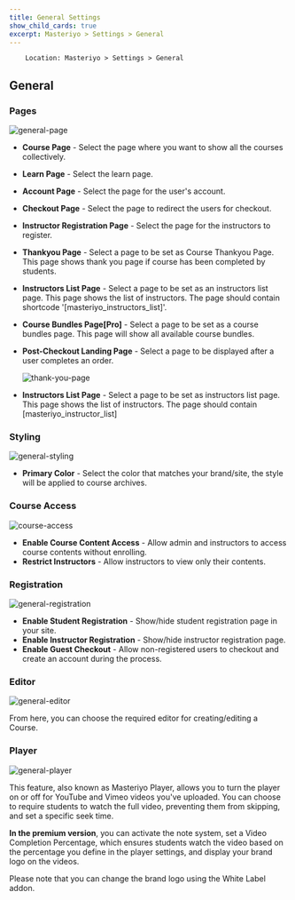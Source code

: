 ```yaml
---
title: General Settings
show_child_cards: true
excerpt: Masteriyo > Settings > General
---
```


        Location: Masteriyo > Settings > General

## General

### Pages

![general-page](https://github.com/user-attachments/assets/c7926df5-3344-4a91-8b71-f722e82a223d)

- **Course Page** - Select the page where you want to show all the courses collectively.
- **Learn Page** - Select the learn page.
- **Account Page** - Select the page for the user's account.
- **Checkout Page** - Select the page to redirect the users for checkout.
- **Instructor Registration Page** - Select the page for the instructors to register.
- **Thankyou Page** - Select a page to be set as Course Thankyou Page. This page shows thank you page if course has been completed by students.
- **Instructors List Page** - Select a page to be set as an instructors list page. This page shows the list of instructors. The page should contain shortcode '[masteriyo_instructors_list]'.
- **Course Bundles Page[Pro]** - Select a page to be set as a course bundles page. This page will show all available course bundles.
- **Post-Checkout Landing Page** - Select a page to be displayed after a user completes an order.

  ![thank-you-page](https://github.com/Masteriyo/masteriyo-docs/assets/75772539/f942917d-ad5e-4446-aeb2-036149e89372)

- **Instructors List Page** - Select a page to be set as instructors list page. This page shows the list of instructors.
  The page should contain [masteriyo_instructor_list]

### Styling

![general-styling](https://github.com/user-attachments/assets/499f4e6e-24ed-4a9c-ad93-f6e3801d338a)

- **Primary Color** - Select the color that matches your brand/site, the style will be applied to course archives.

### Course Access

![course-access](https://github.com/user-attachments/assets/11443e85-db49-41b5-805c-07eed54f9bd2)

- **Enable Course Content Access** - Allow admin and instructors to access course contents without enrolling.
- **Restrict Instructors** - Allow instructors to view only their contents.

### Registration

![general-registration](https://github.com/user-attachments/assets/32fff79d-9acb-4d26-aa38-7b4176211fec)

- **Enable Student Registration** - Show/hide student registration page in your site.
- **Enable Instructor Registration** - Show/hide instructor registration page.
- **Enable Guest Checkout** - Allow non-registered users to checkout and create an account during the process.

### Editor

![general-editor](https://github.com/user-attachments/assets/fd6104be-187e-49a5-83d5-cce1fc082ef1)

From here, you can choose the required editor for creating/editing a Course.

### Player

![general-player](https://github.com/user-attachments/assets/00a60492-7d4b-47b2-b42d-52dc370585bb)

This feature, also known as Masteriyo Player, allows you to turn the player on or off for YouTube and Vimeo videos you've uploaded. You can choose to require students to watch the full video, preventing them from skipping, and set a specific seek time.

**In the premium version**, you can activate the note system, set a Video Completion Percentage, which ensures students watch the video based on the percentage you define in the player settings, and display your brand logo on the videos.

Please note that you can change the brand logo using the White Label addon.
